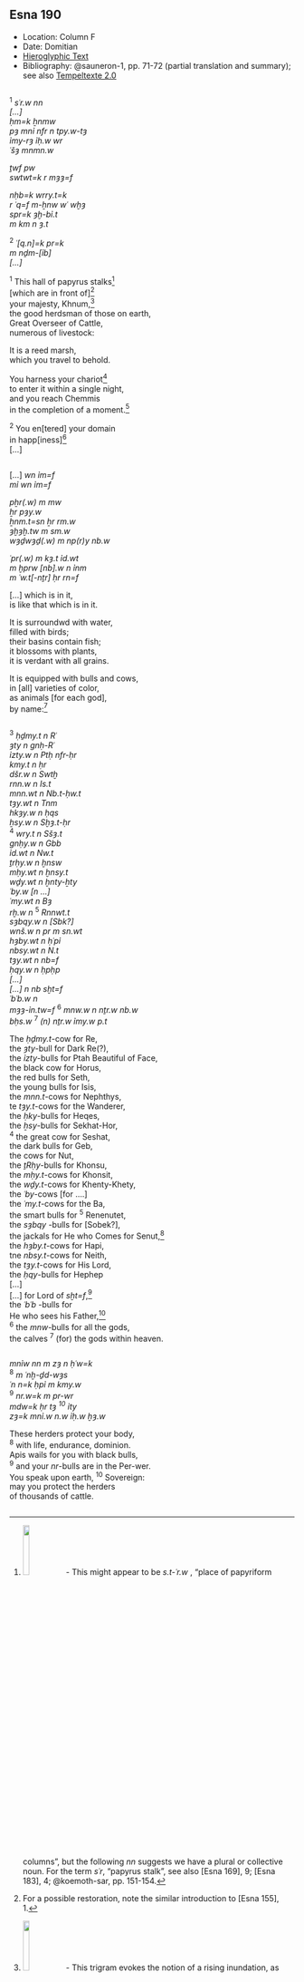 ## Esna 190 {-}  
  
  
<style>  
  .col2 {  
    columns: 2 300px;         /* number of columns and width in pixels*/  
    -webkit-columns: 2 300px; /* chrome, safari */  
    -moz-columns: 2 300px;    /* firefox */  
    -webkit-column-break-inside: avoid;  
    -page-break-inside: avoid;  
    -break-inside: avoid;  
  }  
  
</style>  
  
- Location: Column F
- Date: Domitian 
- [Hieroglyphic Text](https://www.ifao.egnet.net/uploads/publications/enligne/Temples-Esna002.pdf#page=382){target="_blank"}  
- Bibliography: @sauneron-1, pp. 71-72 (partial translation and summary); see also [Tempeltexte 2.0](http://www.tempeltexte.uni-tuebingen.de/portal/#/text-detail/844){target="_blank"}    

<div class="col2">

^1^ *sʿr.w nn   *  
*[...]*  
*ḥm=k ẖnmw  *  
*pȝ mnỉ nfr n tpy.w-tȝ  *  
*ỉmy-rȝ ỉḥ.w wr  *  
*ʿšȝ mnmn.w  *  
    
*ṯwf pw*   
*swtwt=k r mȝȝ=f  *  
      
*nḥb=k wrry.t=k  *  
*r ʿq=f m-ẖnw wʿ wḫȝ  *  
*spr=k ȝḫ-bỉ.t   *  
*m km n ȝ.t  *  
     
^2^ *ʿ[q.n]=k pr=k  *  
*m nḏm-[ỉb]  *  
*[...]  *  
  
^1^ This hall of papyrus stalks[^fn-190-1]  
[which are in front of][^fn-190-1b]  
your majesty, Khnum,[^fn-190-2]  
the good herdsman of those on earth,  
Great Overseer of Cattle,  
numerous of livestock:  
  
It is a reed marsh,   
which you travel to behold.  
  
You harness your chariot[^fn-190-3]  
to enter it within a single night,  
and you reach Chemmis  
in the completion of a moment.[^fn-190-4]  
  
^2^ You en[tered] your domain  
in happ[iness][^fn-190-5]  
[...] 

</div>

[^fn-190-1]: ![](images/190_1.png){width=15%} - This might appear to be *s.t-ʿr.w *, "place of papyriform columns", but the following *nn* suggests we have a plural or collective noun. For the term *sʿr*, "papyrus stalk", see also [Esna 169], 9; [Esna 183], 4; @koemoth-sar, pp. 151-154.
[^fn-190-1b]: For a possible restoration, note the similar introduction to [Esna 155], 1.
[^fn-190-2]: ![](images/190_2.png){width=15%} - This trigram evokes the notion of a rising inundation, as well as the harvest month of Shomu.
[^fn-190-3]: ![](images/190_3.png){width=35%} - The verb *nḥb*, "to harness", erroneously includes the word *kȝ*, since the first group frequenly occurs in the name 'Nehebkau.'
[^fn-190-4]: An allusion to Khnum traveling between Esna and Chemmis in a single night: cf. @sauneron-1, pp. 71-72, >>sauneron-5?>>.
[^fn-190-5]: Restored after *Esna* III, 249, 4, §22

<div class="col2">

[...] *wn ỉm=f  *  
*mỉ wn ỉm=f  *  
     
*pẖr(.w) m mw  *  
*ẖr pȝy.w  *  
*ẖnm.t=sn ẖr rm.w  *  
*ȝḫȝḫ.tw m sm.w  *  
*wȝḏwȝḏ(.w) m np(r)y nb.w  *  
   
*ʿpr(.w) m kȝ.t ỉd.wt  *  
*m ḫprw [nb].w n ỉnm  *  
*m ʿw.t[-nṯr] ḥr rn=f  *

[...] which is in it,  
is like that which is in it.  
  
It is surroundwd with water,  
filled with birds;  
their basins contain fish;  
it blossoms with plants,  
it is verdant with all grains.  
   
It is equipped with bulls and cows,  
in [all] varieties of color,  
as animals [for each god],  
by name:[^fn-190-6]  

</div>

[^fn-190-6]: Here begins a tedious list of sacred bulls and cows, and the divinities they belong to. This text continues in [Esna 155], [Esna 156], and [Esna 191]. Many of the animal terms are unique, so their precise transliteration is at times uncertain. In the following, I will only translate the names whenever the etymology seems certain. As @sauneron-2, p. 311, n. a, noted, it is dificult to distinguish the bull and cow determinatives; in what follows, I will refer to animals as "cow" or "bull" based on the feminine *t*-ending, which might not be consistent.


<div class="col2">

^3^ *ḥḏmy.t n Rʿ  *  
*ȝty n gnḥ-Rʿ  *  
*ỉzty.w n Ptḥ nfr-ḥr  *  
*kmy.t n ḥr  *  
*dšr.w n Swtḫ  *  
*rnn.w n Is.t  *  
*mnn.wt n Nb.t-ḥw.t  *  
*tȝy.wt n Tnm  *  
*hkȝy.w n ḥqs  *  
*ẖsy.w n Sḫȝ.t-ḥr  *  
^4^ *wry.t n Sšȝ.t  *  
*gnḥy.w n Gbb  *  
*ỉd.wt n Nw.t  *  
*ṯrḥy.w n ḫnsw  *  
*mḥy.wt n ḫnsy.t  *  
*wḏy.wt n ḫnty-ẖty  *  
*ʿby.w [n ...]  *  
*ʿmy.wt n Bȝ  *  
*rḫ.w n* ^5^ *Rnnwt.t  *  
*sȝbqy.w n [Sbk?]  *  
*wnš.w n pr m sn.wt  *  
*hȝby.wt n ḥʿpỉ  *  
*nbsy.wt n N.t  *  
*tȝy.wt n nb=f  *  
*ḥqy.w n ḥpḥp   *  
*[...]   *  
*[...] n nb sḫt=f  *  
*ʿbʿb.w n *   
*mȝȝ-ỉn.tw=f  *
^6^ *mnw.w n nṯr.w nb.w  *  
*bḥs.w* ^7^ *(n) nṯr.w ỉmy.w p.t  *  

The *ḥḏmy.t*-cow for Re,  
the *ȝty*-bull for Dark Re(?),  
the *ỉzty*-bulls for Ptah Beautiful of Face,  
the black cow for Horus,  
the red bulls for Seth,  
the young bulls for Isis,  
the *mnn.t*-cows for Nephthys,  
te *tȝy.t*-cows for the Wanderer,  
the *ḥky*-bulls for Heqes,  
the *ẖsy*-bulls for Sekhat-Hor,  
^4^ the great cow for Seshat,  
the dark bulls for Geb,  
the cows for Nut,  
the *ṯRḥy*-bulls for Khonsu,  
the *mḥy.t*-cows for Khonsit,  
the *wḏy.t*-cows for Khenty-Khety,  
the *ʿby*-cows [for ....]  
the *ʿmy.t*-cows for the Ba,  
the smart bulls for ^5^ Renenutet,  
the *sȝbqy  *-bulls for [Sobek?],  
the jackals for He who Comes for Senut,[^fn-190-7b]  
the *hȝby.t*-cows for Hapi,  
tne *nbsy.t*-cows for Neith,  
the *tȝy.t*-cows for His Lord,  
the *ḥqy*-bulls for Hephep  
[...]  
[...] for Lord of *sḫt=f*,[^fn-190-7a]  
the *ʿbʿb *-bulls for    
He who sees his Father,[^fn-190-7]  
^6^ the *mnw*-bulls for all the gods,  
the calves ^7^ (for) the gods within heaven.
  
</div>

[^fn-190-7b]: *LGG* III, 82c, only know this examples and [Esna 156], 24.
[^fn-190-7a]: *LGG* III, 741a (only one other attestation).
[^fn-190-7]: *LGG* III, 199a-200b.

<div class="col2">

   
*mnỉw nn m zȝ n ḥʿw=k  *  
^8^ *m ʿnḫ-ḏd-wȝs  *  
*ʿn n=k ḥpỉ m kmy.w  *  
^9^ *nr.w=k m pr-wr  *  
*mdw=k ḥr tȝ ^10^ ỉty  *  
*zȝ=k mnỉ.w n.w ỉḥ.w ḫȝ.w  *  
  
These herders protect your body,  
^8^ with life, endurance, dominion.  
Apis wails for you with black bulls,  
^9^ and your *nr*-bulls are in the Per-wer.  
You speak upon earth, ^10^ Sovereign:  
may you protect the herders   
of thousands of cattle.  

</div>